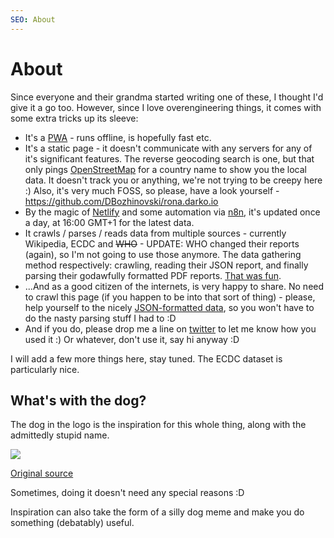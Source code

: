 ```yaml
---
SEO: About
---
```



<PostWrapper>

# About

Since everyone and their grandma started writing one of these, I thought I'd give
it a go too. However, since I love overengineering things, it comes with some extra
tricks up its sleeve:

* It's a [PWA](https://en.wikipedia.org/wiki/Progressive_web_application) - runs offline, is hopefully fast etc.
* It's a static page - it doesn't communicate with any servers for any of it's
significant features. The reverse geocoding search is one, but that only pings
[OpenStreetMap](https://nominatim.openstreetmap.org/reverse) for a country name to show you the local data. It doesn't track you 
or anything, we're not trying to be creepy here :) Also, it's very much FOSS, so please,
have a look yourself - https://github.com/DBozhinovski/rona.darko.io
* By the magic of [Netlify](https://www.netlify.com/) and some automation via [n8n](https://n8n.io/), it's updated once a day,
at 16:00 GMT+1 for the latest data.
* It crawls / parses / reads data from multiple sources - currently Wikipedia, ECDC
and <s>WHO</s> - UPDATE: WHO changed their reports (again), so I'm not going to use those anymore. The data gathering method respectively: crawling, reading their JSON report,
and finally parsing their godawfully formatted PDF reports. [That was fun](https://blog.darko.io/posts/rona-tracker/).
* ...And as a good citizen of the internets, is very happy to share. No need to crawl
this page (if you happen to be into that sort of thing) - please, help yourself to the
nicely [JSON-formatted data](/datasets), so you won't have to do the nasty parsing stuff
I had to :D
* And if you do, please drop me a line on [twitter](https://twitter.com/d_bozhinovski) to let me know how you used it :)
Or whatever, don't use it, say hi anyway :D

I will add a few more things here, stay tuned. The ECDC dataset is particularly nice.

## What's with the dog?

The dog in the logo is the inspiration for this whole thing, along with the admittedly
stupid name. 

<img src="/o2agat3gbin41.jpg"/>

[Original source](https://www.reddit.com/r/memes/comments/fkyiph/is_that_you_rona/)

Sometimes, doing it doesn't need any special reasons :D

Inspiration can also take the form of a silly dog meme and make you do something
(debatably) useful.

</PostWrapper>

